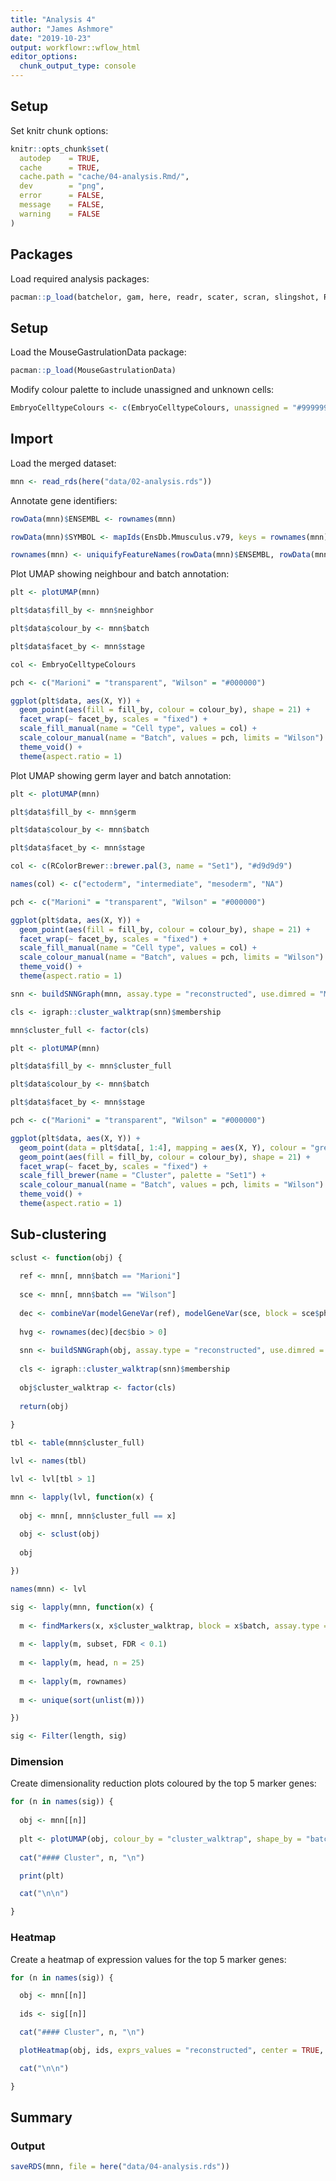 ```yaml
---
title: "Analysis 4"
author: "James Ashmore"
date: "2019-10-23"
output: workflowr::wflow_html
editor_options:
  chunk_output_type: console
---
```


## Setup

Set knitr chunk options:

```r
knitr::opts_chunk$set(
  autodep    = TRUE,
  cache      = TRUE,
  cache.path = "cache/04-analysis.Rmd/",
  dev        = "png",
  error      = FALSE,
  message    = FALSE,
  warning    = FALSE
)
```

## Packages

Load required analysis packages:

```r
pacman::p_load(batchelor, gam, here, readr, scater, scran, slingshot, RColorBrewer, pheatmap, igraph, EnsDb.Mmusculus.v79)
```

## Setup

Load the MouseGastrulationData package:

```r
pacman::p_load(MouseGastrulationData)
```

Modify colour palette to include unassigned and unknown cells:

```r
EmbryoCelltypeColours <- c(EmbryoCelltypeColours, unassigned = "#999999", unknown = "#999999")
```

## Import

Load the merged dataset:

```r
mnn <- read_rds(here("data/02-analysis.rds"))
```

Annotate gene identifiers:

```r
rowData(mnn)$ENSEMBL <- rownames(mnn)

rowData(mnn)$SYMBOL <- mapIds(EnsDb.Mmusculus.v79, keys = rownames(mnn), column = "SYMBOL", keytype = "GENEID")

rownames(mnn) <- uniquifyFeatureNames(rowData(mnn)$ENSEMBL, rowData(mnn)$SYMBOL)
```

Plot UMAP showing neighbour and batch annotation:

```r
plt <- plotUMAP(mnn)

plt$data$fill_by <- mnn$neighbor

plt$data$colour_by <- mnn$batch

plt$data$facet_by <- mnn$stage

col <- EmbryoCelltypeColours

pch <- c("Marioni" = "transparent", "Wilson" = "#000000")

ggplot(plt$data, aes(X, Y)) +
  geom_point(aes(fill = fill_by, colour = colour_by), shape = 21) + 
  facet_wrap(~ facet_by, scales = "fixed") + 
  scale_fill_manual(name = "Cell type", values = col) + 
  scale_colour_manual(name = "Batch", values = pch, limits = "Wilson") + 
  theme_void() +
  theme(aspect.ratio = 1)
```

Plot UMAP showing germ layer and batch annotation:

```r
plt <- plotUMAP(mnn)

plt$data$fill_by <- mnn$germ

plt$data$colour_by <- mnn$batch

plt$data$facet_by <- mnn$stage

col <- c(RColorBrewer::brewer.pal(3, name = "Set1"), "#d9d9d9")

names(col) <- c("ectoderm", "intermediate", "mesoderm", "NA")

pch <- c("Marioni" = "transparent", "Wilson" = "#000000")

ggplot(plt$data, aes(X, Y)) +
  geom_point(aes(fill = fill_by, colour = colour_by), shape = 21) + 
  facet_wrap(~ facet_by, scales = "fixed") + 
  scale_fill_manual(name = "Cell type", values = col) + 
  scale_colour_manual(name = "Batch", values = pch, limits = "Wilson") + 
  theme_void() +
  theme(aspect.ratio = 1)
```

```r
snn <- buildSNNGraph(mnn, assay.type = "reconstructed", use.dimred = "MNN")

cls <- igraph::cluster_walktrap(snn)$membership

mnn$cluster_full <- factor(cls)
```

```r
plt <- plotUMAP(mnn)

plt$data$fill_by <- mnn$cluster_full

plt$data$colour_by <- mnn$batch

plt$data$facet_by <- mnn$stage

pch <- c("Marioni" = "transparent", "Wilson" = "#000000")

ggplot(plt$data, aes(X, Y)) + 
  geom_point(data = plt$data[, 1:4], mapping = aes(X, Y), colour = "grey") + 
  geom_point(aes(fill = fill_by, colour = colour_by), shape = 21) + 
  facet_wrap(~ facet_by, scales = "fixed") + 
  scale_fill_brewer(name = "Cluster", palette = "Set1") + 
  scale_colour_manual(name = "Batch", values = pch, limits = "Wilson") + 
  theme_void() +
  theme(aspect.ratio = 1)
```

## Sub-clustering

```r
sclust <- function(obj) {
  
  ref <- mnn[, mnn$batch == "Marioni"]
  
  sce <- mnn[, mnn$batch == "Wilson"]
  
  dec <- combineVar(modelGeneVar(ref), modelGeneVar(sce, block = sce$phase))
  
  hvg <- rownames(dec)[dec$bio > 0]
  
  snn <- buildSNNGraph(obj, assay.type = "reconstructed", use.dimred = "MNN", subset.row = hvg)
  
  cls <- igraph::cluster_walktrap(snn)$membership
  
  obj$cluster_walktrap <- factor(cls)
  
  return(obj)
  
}
```

```r
tbl <- table(mnn$cluster_full)

lvl <- names(tbl)

lvl <- lvl[tbl > 1]
```

```r
mnn <- lapply(lvl, function(x) {
  
  obj <- mnn[, mnn$cluster_full == x]
  
  obj <- sclust(obj)
  
  obj

})

names(mnn) <- lvl
```

```r
sig <- lapply(mnn, function(x) {
  
  m <- findMarkers(x, x$cluster_walktrap, block = x$batch, assay.type = "logcounts")
  
  m <- lapply(m, subset, FDR < 0.1)
  
  m <- lapply(m, head, n = 25)
  
  m <- lapply(m, rownames)
  
  m <- unique(sort(unlist(m)))

})

sig <- Filter(length, sig)
```

### Dimension {.tabset}

Create dimensionality reduction plots coloured by the top 5 marker genes:

```r
for (n in names(sig)) {
  
  obj <- mnn[[n]]
  
  plt <- plotUMAP(obj, colour_by = "cluster_walktrap", shape_by = "batch")
  
  cat("#### Cluster", n, "\n")

  print(plt)

  cat("\n\n")

}
```

### Heatmap {.tabset}

Create a heatmap of expression values for the top 5 marker genes:

```r
for (n in names(sig)) {

  obj <- mnn[[n]]
  
  ids <- sig[[n]]

  cat("#### Cluster", n, "\n")

  plotHeatmap(obj, ids, exprs_values = "reconstructed", center = TRUE, symmetric = TRUE, colour_columns_by = "batch", order_columns_by = "cluster_walktrap", show_colnames = FALSE, cluster_rows = ifelse(length(ids) >= 2, TRUE, FALSE))

  cat("\n\n")

}
```

## Summary

### Output

```r
saveRDS(mnn, file = here("data/04-analysis.rds"))
```
